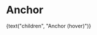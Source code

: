 
<Meta title="Objects/Anchor" component={Anchor} />

# Anchor

<Preview>
  <Story name="default">
    <Anchor
      as={text("as", "h2")}
      id={text("id", "id")}
      marker={text("marker", "#")}
    >
      {text("children", "Anchor (hover)")}
    </Anchor>
  </Story>
</Preview>
